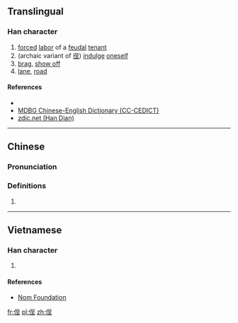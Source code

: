 ==Translingual==

===Han character===
{{Han char|rn=9|rad=人|as=07|sn=9|four=|canj=人口竹土 (ORHG), 人口一土 (ORMG)|ids=⿰[[亻]][[呈]]}}

# [[forced]] [[labor]] of a [[feudal]] [[tenant]]
# (archaic variant of [[徎]]) [[indulge]] [[oneself]]
# [[brag]], [[show off]]
# [[lane]], [[road]]

====References====
* {{Han ref|kx=0103.110|dkj=00637|dj=0218.230|hdz=10162.040|uh=4FB1|ud=20401}}
*[http://www.mdbg.net/chindict/chindict.php?page=worddict&wdrst=0&wdqtm=0&wdqcham=1&wdqt=%E5%B7%AE%E5%BD%B9 MDBG Chinese-English Dictionary (CC-CEDICT)]
*[http://www.zdic.net/z/15/js/4FB1.htm zdic.net (Han Dian)]

----

==Chinese==
{{zh-forms}}

===Pronunciation===
{{zh-pron
|m=chěng
|c=
|mc=y
|oc=y
|ma=
|cat=n,v
}}

===Definitions===
# {{rfdef|lang=zh}}

----

==Vietnamese==

===Han character===
{{vi-hantu|[[rình]], [[xiểng]], [[xiềng]]|rs=人07}}

# {{defn|lang=vi|sort=人07}}

====References====
*[http://nomfoundation.org/common/nom_details.php?codepoint=4fb1 Nom Foundation]

[[fr:侱]]
[[pl:侱]]
[[zh:侱]]